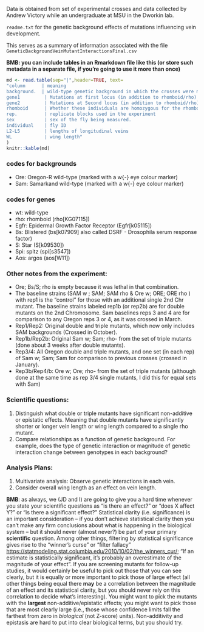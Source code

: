 Data is obtained from set of experimental crosses and data collected by Andrew Victory while an undergraduate at MSU in the Dworkin lab.

`readme.txt` for the genetic background effects of mutations influencing vein development.

 This serves as a summary of information associated with the file
`GeneticBackgroundVeinMutantInteractionsFinal.csv`

**BMB: you can include tables in an Rmarkdown file like this (or store such metadata in a separate file, if you're going to use it more than once)**
```r
md <- read.table(sep="|",header=TRUE, text=
"column      | meaning                                        
background.  | wild-type genetic background in which the crosses were made (2 backgrounds Ore & Sam)
gene1         | Mutations at first locus (in addition to rhomboid/rho)
gene2         | Mutations at Second locus (in addition to rhomboid/rho).
rhomboid      | Whether these individuals are homozygous for the rhomboid mutation (causing a shortening of the longitudinal veins).
rep.          | replicate blocks used in the experiment
sex           | sex of the fly being measured.
individual    | fly ID
L2-L5         | lengths of longitudinal veins
WL            | wing length"
)
knitr::kable(md)
```
### codes for backgrounds

- Ore: Oregon-R wild-type (marked with a w{-} eye colour marker)
- Sam: Samarkand wild-type (marked with a w{-} eye colour marker)

### codes for genes

- wt: wild-type
- rho: rhomboid (rho[KG07115]) 
- Egfr: Epidermal Growth Factor Receptor (Egfr[k05115])
- Bs: Blistered (bs[k07909] also called DSRF - Drosophila serum response factor)
- S: Star (S[k09530])
- Spi: spitz (spi[s3547])
- Aos:  argos (aos[W11])

### Other notes from the experiment:

- Ore; Bs/S; rho is empty because it was lethal in that combination. 
- The baseline strains (SAM w ; SAM; SAM rho & Ore w; ORE; ORE rho ) with rep1 is the "control" for those with an additional single 2nd Chr mutant. The baseline strains labeled rep1b (or rep2b) are for double mutants on the 2nd Chromosome. 
Sam baselines reps 3 and 4 are for comparison to any Oregon reps 3 or 4, as it was crossed in March.
- Rep1/Rep2: Original double and triple mutants, which now only includes SAM backgrounds (Crossed in October).
- Rep1b/Rep2b: Original Sam w; Sam; rho- from the set of triple mutants (done about 3 weeks after double mutants).
- Rep3/4: All Oregon double and triple mutants, and one set (in each rep) of Sam w; Sam; Sam for comparison to previous crosses (crossed in January).
- Rep3b/Rep4/b: Ore w; Ore; rho- from the set of triple mutants (although done at the same time as rep 3/4 single mutants, I did this for equal sets with Sam)

### Scientific questions: 

1. Distinguish what double or triple mutants have significant non-additive or epistatic effects. Meaning that double mutants have significantly shorter or longer vein length or wing length compared to a single rho mutant. 
2. Compare relationships as a function of genetic background. For example, does the type of genetic interaction or magnitude of genetic interaction change between genotypes in each background? 

### Analysis Plans:

1. Multivariate analysis: Observe genetic interactions in each vein.
2. Consider overall wing length as an effect on vein length. 

**BMB**: as always, we (JD and I) are going to give you a hard time whenever you state your scientific questions as "is there an effect?" or "does X affect Y?" or "is there a significant effect?" Statistical clarity (i.e. significance) is an important consideration -- if you don't achieve statistical clarity then you can't make any firm conclusions about what is happening in the biological system -- but it should never (almost never?) be part of your primary **scientific** question. Among other things, filtering by statistical significance gives rise to the "winner's curse" or "filter fallacy" <https://statmodeling.stat.columbia.edu/2010/10/02/the_winners_cur/>; "If an estimate is statistically significant, it’s probably an overestimate of the magnitude of your effect". If you are screening mutants for follow-up studies, it would certainly be useful to pick out those that you can see clearly, but it is equally or more important to pick those of large effect (all other things being equal there **may** be a correlation between the magnitude of an effect and its statistical clarity, but you should never rely on this correlation to decide what's interesting). You might want to pick the mutants with the **largest** non-additive/epistatic effects; you might want to pick those that are most clearly large (i.e., those whose confidence limits fall the farthest from zero in *biological* (not Z-score) units). Non-additivity and epistasis are hard to put into clear biological terms, but you should try. 
